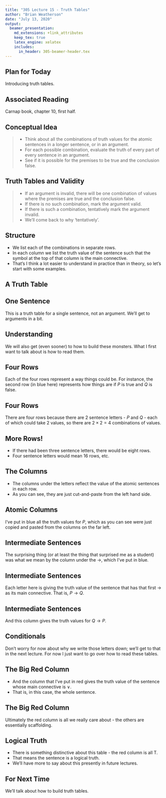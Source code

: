 ```yaml
---
title: "305 Lecture 15 - Truth Tables"
author: "Brian Weatherson"
date: "July 13, 2020"
output: 
  beamer_presentation:
    md_extensions: +link_attributes
    keep_tex: true
    latex_engine: xelatex
    includes:
      in_header: 305-beamer-header.tex
---
```


## Plan for Today

Introducing truth tables.

## Associated Reading

Carnap book, chapter 10, first half.

## Conceptual Idea

> - Think about all the combinations of truth values for the atomic sentences in a longer sentence, or in an argument.
> - For each possible combination, evaluate the truth of every part of every sentence in an argument.
> - See if it is possible for the premises to be true and the conclusion false.

## Truth Tables and Validity

> - If an argument is invalid, there will be one combination of values where the premises are true and the conclusion false.
> - If there is no such combination, mark the argument valid.
> - If there is such a combination, tentatively mark the argument invalid.
> - We'll come back to why 'tentatively'.

## Structure

- We list each of the combinations in separate rows.
- In each column we list the truth value of the sentence such that the symbol at the top of that column is the main connective.
- That's I think a lot easier to understand in practice than in theory, so let's start with some examples.

## A Truth Table

\begin{center}
\begin{tabular}{@{ }c@{ }@{ }c | c@{ }@{}c@{}@{ }c@{ }@{ }c@{ }@{ }c@{ }@{}c@{}@{ }c@{ }@{}c@{}@{ }c@{ }@{ }c@{ }@{ }c@{ }@{}c@{}@{ }c}
P & Q &  & ( & P & $\rightarrow$ & Q & ) & $\lor$ & ( & Q & $\rightarrow$ & P & ) & \\
\hline 
$\True$ & $\True$ &  &  & $\True$ & $\True$ & $\True$ &  & \textcolor{red}{$\True$} &  & $\True$ & $\True$ & $\True$ &  & \\
$\True$ & $\False$ &  &  & $\True$ & $\False$ & $\False$ &  & \textcolor{red}{$\True$} &  & $\False$ & $\True$ & $\True$ &  & \\
$\False$ & $\True$ &  &  & $\False$ & $\True$ & $\True$ &  & \textcolor{red}{$\True$} &  & $\True$ & $\False$ & $\False$ &  & \\
$\False$ & $\False$ &  &  & $\False$ & $\True$ & $\False$ &  & \textcolor{red}{$\True$} &  & $\False$ & $\True$ & $\False$ &  & \\
\end{tabular}
\bigskip
\end{center}

## One Sentence

\begin{center}
\begin{tabular}{@{ }c@{ }@{ }c | c@{ }@{}c@{}@{ }c@{ }@{ }c@{ }@{ }c@{ }@{}c@{}@{ }c@{ }@{}c@{}@{ }c@{ }@{ }c@{ }@{ }c@{ }@{}c@{}@{ }c}
P & Q &  & ( & P & $\rightarrow$ & Q & ) & $\lor$ & ( & Q & $\rightarrow$ & P & ) & \\
\hline 
$\True$ & $\True$ &  &  & $\True$ & $\True$ & $\True$ &  & \textcolor{red}{$\True$} &  & $\True$ & $\True$ & $\True$ &  & \\
$\True$ & $\False$ &  &  & $\True$ & $\False$ & $\False$ &  & \textcolor{red}{$\True$} &  & $\False$ & $\True$ & $\True$ &  & \\
$\False$ & $\True$ &  &  & $\False$ & $\True$ & $\True$ &  & \textcolor{red}{$\True$} &  & $\True$ & $\False$ & $\False$ &  & \\
$\False$ & $\False$ &  &  & $\False$ & $\True$ & $\False$ &  & \textcolor{red}{$\True$} &  & $\False$ & $\True$ & $\False$ &  & \\
\end{tabular}
\bigskip
\end{center}

This is a truth table for a single sentence, not an argument. We'll get to arguments in a bit.

## Understanding

\begin{center}
\begin{tabular}{@{ }c@{ }@{ }c | c@{ }@{}c@{}@{ }c@{ }@{ }c@{ }@{ }c@{ }@{}c@{}@{ }c@{ }@{}c@{}@{ }c@{ }@{ }c@{ }@{ }c@{ }@{}c@{}@{ }c}
P & Q &  & ( & P & $\rightarrow$ & Q & ) & $\lor$ & ( & Q & $\rightarrow$ & P & ) & \\
\hline 
$\True$ & $\True$ &  &  & $\True$ & $\True$ & $\True$ &  & \textcolor{red}{$\True$} &  & $\True$ & $\True$ & $\True$ &  & \\
$\True$ & $\False$ &  &  & $\True$ & $\False$ & $\False$ &  & \textcolor{red}{$\True$} &  & $\False$ & $\True$ & $\True$ &  & \\
$\False$ & $\True$ &  &  & $\False$ & $\True$ & $\True$ &  & \textcolor{red}{$\True$} &  & $\True$ & $\False$ & $\False$ &  & \\
$\False$ & $\False$ &  &  & $\False$ & $\True$ & $\False$ &  & \textcolor{red}{$\True$} &  & $\False$ & $\True$ & $\False$ &  & \\
\end{tabular}
\bigskip
\end{center}

We will also get (even sooner) to how to build these monsters. What I first want to talk about is how to read them.

## Four Rows

\begin{center}
\begin{tabular}{@{ }c@{ }@{ }c | c@{ }@{}c@{}@{ }c@{ }@{ }c@{ }@{ }c@{ }@{}c@{}@{ }c@{ }@{}c@{}@{ }c@{ }@{ }c@{ }@{ }c@{ }@{}c@{}@{ }c}
P & Q &  & ( & P & $\rightarrow$ & Q & ) & $\lor$ & ( & Q & $\rightarrow$ & P & ) & \\
\hline 
$\True$ & $\True$ &  &  & $\True$ & $\True$ & $\True$ &  & \textcolor{red}{$\True$} &  & $\True$ & $\True$ & $\True$ &  & \\
\textcolor{dodgerblue}{$\True$} & \textcolor{dodgerblue}{$\False$} &  &  & \textcolor{dodgerblue}{$\True$} & \textcolor{dodgerblue}{$\False$} & \textcolor{dodgerblue}{$\False$} &  & \textcolor{red}{\textcolor{dodgerblue}{$\True$}} &  & \textcolor{dodgerblue}{$\False$} & \textcolor{dodgerblue}{$\True$} & \textcolor{dodgerblue}{$\True$} &  & \\
$\False$ & $\True$ &  &  & $\False$ & $\True$ & $\True$ &  & \textcolor{red}{$\True$} &  & $\True$ & $\False$ & $\False$ &  & \\
$\False$ & $\False$ &  &  & $\False$ & $\True$ & $\False$ &  & \textcolor{red}{$\True$} &  & $\False$ & $\True$ & $\False$ &  & \\
\end{tabular}
\bigskip
\end{center}

Each of the four rows represent a way things could be. For instance, the second row (in blue here) represents how things are if $P$ is true and $Q$ is false.

## Four Rows

\begin{center}
\begin{tabular}{@{ }c@{ }@{ }c | c@{ }@{}c@{}@{ }c@{ }@{ }c@{ }@{ }c@{ }@{}c@{}@{ }c@{ }@{}c@{}@{ }c@{ }@{ }c@{ }@{ }c@{ }@{}c@{}@{ }c}
P & Q &  & ( & P & $\rightarrow$ & Q & ) & $\lor$ & ( & Q & $\rightarrow$ & P & ) & \\
\hline 
$\True$ & $\True$ &  &  & $\True$ & $\True$ & $\True$ &  & \textcolor{red}{$\True$} &  & $\True$ & $\True$ & $\True$ &  & \\
$\True$ & $\False$ &  &  & $\True$ & $\False$ & $\False$ &  & \textcolor{red}{$\True$} &  & $\False$ & $\True$ & $\True$ &  & \\
$\False$ & $\True$ &  &  & $\False$ & $\True$ & $\True$ &  & \textcolor{red}{$\True$} &  & $\True$ & $\False$ & $\False$ &  & \\
$\False$ & $\False$ &  &  & $\False$ & $\True$ & $\False$ &  & \textcolor{red}{$\True$} &  & $\False$ & $\True$ & $\False$ &  & \\
\end{tabular}
\bigskip
\end{center}

There are four rows because there are 2 sentence letters - $P$ and $Q$ - each of which could take 2 values, so there are $2 \times 2 = 4$ combinations of values.

## More Rows!

\begin{center}
\begin{tabular}{@{ }c@{ }@{ }c | c@{ }@{}c@{}@{ }c@{ }@{ }c@{ }@{ }c@{ }@{}c@{}@{ }c@{ }@{}c@{}@{ }c@{ }@{ }c@{ }@{ }c@{ }@{}c@{}@{ }c}
P & Q &  & ( & P & $\rightarrow$ & Q & ) & $\lor$ & ( & Q & $\rightarrow$ & P & ) & \\
\hline 
$\True$ & $\True$ &  &  & $\True$ & $\True$ & $\True$ &  & \textcolor{red}{$\True$} &  & $\True$ & $\True$ & $\True$ &  & \\
$\True$ & $\False$ &  &  & $\True$ & $\False$ & $\False$ &  & \textcolor{red}{$\True$} &  & $\False$ & $\True$ & $\True$ &  & \\
$\False$ & $\True$ &  &  & $\False$ & $\True$ & $\True$ &  & \textcolor{red}{$\True$} &  & $\True$ & $\False$ & $\False$ &  & \\
$\False$ & $\False$ &  &  & $\False$ & $\True$ & $\False$ &  & \textcolor{red}{$\True$} &  & $\False$ & $\True$ & $\False$ &  & \\
\end{tabular}
\bigskip
\end{center}

- If there had been three sentence letters, there would be eight rows.
- Four sentence letters would mean 16 rows, etc.

## The Columns

\begin{center}
\begin{tabular}{@{ }c@{ }@{ }c | c@{ }@{}c@{}@{ }c@{ }@{ }c@{ }@{ }c@{ }@{}c@{}@{ }c@{ }@{}c@{}@{ }c@{ }@{ }c@{ }@{ }c@{ }@{}c@{}@{ }c}
P & Q &  & ( & P & $\rightarrow$ & Q & ) & $\lor$ & ( & Q & $\rightarrow$ & P & ) & \\
\hline 
$\True$ & $\True$ &  &  & $\True$ & $\True$ & $\True$ &  & \textcolor{red}{$\True$} &  & $\True$ & $\True$ & $\True$ &  & \\
$\True$ & $\False$ &  &  & $\True$ & $\False$ & $\False$ &  & \textcolor{red}{$\True$} &  & $\False$ & $\True$ & $\True$ &  & \\
$\False$ & $\True$ &  &  & $\False$ & $\True$ & $\True$ &  & \textcolor{red}{$\True$} &  & $\True$ & $\False$ & $\False$ &  & \\
$\False$ & $\False$ &  &  & $\False$ & $\True$ & $\False$ &  & \textcolor{red}{$\True$} &  & $\False$ & $\True$ & $\False$ &  & \\
\end{tabular}
\bigskip
\end{center}

- The columns under the letters reflect the value of the atomic sentences in each row.
- As you can see, they are just cut-and-paste from the left hand side.

## Atomic Columns

\begin{center}
\begin{tabular}{@{ }c@{ }@{ }c | c@{ }@{}c@{}@{ }c@{ }@{ }c@{ }@{ }c@{ }@{}c@{}@{ }c@{ }@{}c@{}@{ }c@{ }@{ }c@{ }@{ }c@{ }@{}c@{}@{ }c}
P & Q &  & ( & P & $\rightarrow$ & Q & ) & $\lor$ & ( & Q & $\rightarrow$ & P & ) & \\
\hline 
$\True$ & $\True$ &  &  & \textcolor{dodgerblue}{$\True$} & $\True$ & $\True$ &  & \textcolor{red}{$\True$} &  & $\True$ & $\True$ & \textcolor{dodgerblue}{$\True$} &  & \\
$\True$ & $\False$ &  &  & \textcolor{dodgerblue}{$\True$} & $\False$ & $\False$ &  & \textcolor{red}{$\True$} &  & $\False$ & $\True$ & \textcolor{dodgerblue}{$\True$} &  & \\
$\False$ & $\True$ &  &  & \textcolor{dodgerblue}{$\False$} & $\True$ & $\True$ &  & \textcolor{red}{$\True$} &  & $\True$ & $\False$ & \textcolor{dodgerblue}{$\False$} &  & \\
$\False$ & $\False$ &  &  & \textcolor{dodgerblue}{$\False$} & $\True$ & $\False$ &  & \textcolor{red}{$\True$} &  & $\False$ & $\True$ & \textcolor{dodgerblue}{$\False$} &  & \\
\end{tabular}
\bigskip
\end{center}

I've put in blue all the truth values for $P$, which as you can see were just copied and pasted from the columns on the far left.

## Intermediate Sentences

\begin{center}
\begin{tabular}{@{ }c@{ }@{ }c | c@{ }@{}c@{}@{ }c@{ }@{ }c@{ }@{ }c@{ }@{}c@{}@{ }c@{ }@{}c@{}@{ }c@{ }@{ }c@{ }@{ }c@{ }@{}c@{}@{ }c}
P & Q &  & ( & P & $\rightarrow$ & Q & ) & $\lor$ & ( & Q & $\rightarrow$ & P & ) & \\
\hline 
$\True$ & $\True$ &  &  & $\True$ & \textcolor{dodgerblue}{$\True$} & $\True$ &  & \textcolor{red}{$\True$} &  & $\True$ & $\True$ & $\True$ &  & \\
$\True$ & $\False$ &  &  & $\True$ & \textcolor{dodgerblue}{$\False$} & $\False$ &  & \textcolor{red}{$\True$} &  & $\False$ & $\True$ & $\True$ &  & \\
$\False$ & $\True$ &  &  & $\False$ & \textcolor{dodgerblue}{$\True$} & $\True$ &  & \textcolor{red}{$\True$} &  & $\True$ & $\False$ & $\False$ &  & \\
$\False$ & $\False$ &  &  & $\False$ & \textcolor{dodgerblue}{$\True$} & $\False$ &  & \textcolor{red}{$\True$} &  & $\False$ & $\True$ & $\False$ &  & \\
\end{tabular}
\bigskip
\end{center}

The surprising thing (or at least the thing that surprised me as a student) was what we mean by the column under the $\rightarrow$, which I've put in blue.

## Intermediate Sentences

\begin{center}
\begin{tabular}{@{ }c@{ }@{ }c | c@{ }@{}c@{}@{ }c@{ }@{ }c@{ }@{ }c@{ }@{}c@{}@{ }c@{ }@{}c@{}@{ }c@{ }@{ }c@{ }@{ }c@{ }@{}c@{}@{ }c}
P & Q &  & ( & P & $\rightarrow$ & Q & ) & $\lor$ & ( & Q & $\rightarrow$ & P & ) & \\
\hline 
$\True$ & $\True$ &  &  & $\True$ & \textcolor{dodgerblue}{$\True$} & $\True$ &  & \textcolor{red}{$\True$} &  & $\True$ & $\True$ & $\True$ &  & \\
$\True$ & $\False$ &  &  & $\True$ & \textcolor{dodgerblue}{$\False$} & $\False$ &  & \textcolor{red}{$\True$} &  & $\False$ & $\True$ & $\True$ &  & \\
$\False$ & $\True$ &  &  & $\False$ & \textcolor{dodgerblue}{$\True$} & $\True$ &  & \textcolor{red}{$\True$} &  & $\True$ & $\False$ & $\False$ &  & \\
$\False$ & $\False$ &  &  & $\False$ & \textcolor{dodgerblue}{$\True$} & $\False$ &  & \textcolor{red}{$\True$} &  & $\False$ & $\True$ & $\False$ &  & \\
\end{tabular}
\bigskip
\end{center}

Each letter here is giving the truth value of the sentence that has that first $\rightarrow$ as its main connective. That is, $P \rightarrow Q$.

## Intermediate Sentences

\begin{center}
\begin{tabular}{@{ }c@{ }@{ }c | c@{ }@{}c@{}@{ }c@{ }@{ }c@{ }@{ }c@{ }@{}c@{}@{ }c@{ }@{}c@{}@{ }c@{ }@{ }c@{ }@{ }c@{ }@{}c@{}@{ }c}
P & Q &  & ( & P & $\rightarrow$ & Q & ) & $\lor$ & ( & Q & $\rightarrow$ & P & ) & \\
\hline 
$\True$ & $\True$ &  &  & $\True$ & $\True$ & $\True$ &  & \textcolor{red}{$\True$} &  & $\True$ & \textcolor{dodgerblue}{$\True$} & $\True$ &  & \\
$\True$ & $\False$ &  &  & $\True$ & $\False$ & $\False$ &  & \textcolor{red}{$\True$} &  & $\False$ & \textcolor{dodgerblue}{$\True$} & $\True$ &  & \\
$\False$ & $\True$ &  &  & $\False$ & $\True$ & $\True$ &  & \textcolor{red}{$\True$} &  & $\True$ & \textcolor{dodgerblue}{$\False$} & $\False$ &  & \\
$\False$ & $\False$ &  &  & $\False$ & $\True$ & $\False$ &  & \textcolor{red}{$\True$} &  & $\False$ & \textcolor{dodgerblue}{$\True$} & $\False$ &  & \\
\end{tabular}
\bigskip
\end{center}

And this column gives the truth values for $Q \rightarrow P$.

## Conditionals

\begin{center}
\begin{tabular}{@{ }c@{ }@{ }c | c@{ }@{}c@{}@{ }c@{ }@{ }c@{ }@{ }c@{ }@{}c@{}@{ }c@{ }@{}c@{}@{ }c@{ }@{ }c@{ }@{ }c@{ }@{}c@{}@{ }c}
P & Q &  & ( & P & $\rightarrow$ & Q & ) & $\lor$ & ( & Q & $\rightarrow$ & P & ) & \\
\hline 
$\True$ & $\True$ &  &  & $\True$ & $\True$ & $\True$ &  & \textcolor{red}{$\True$} &  & $\True$ & $\True$ & $\True$ &  & \\
$\True$ & $\False$ &  &  & $\True$ & $\False$ & $\False$ &  & \textcolor{red}{$\True$} &  & $\False$ & $\True$ & $\True$ &  & \\
$\False$ & $\True$ &  &  & $\False$ & $\True$ & $\True$ &  & \textcolor{red}{$\True$} &  & $\True$ & $\False$ & $\False$ &  & \\
$\False$ & $\False$ &  &  & $\False$ & $\True$ & $\False$ &  & \textcolor{red}{$\True$} &  & $\False$ & $\True$ & $\False$ &  & \\
\end{tabular}
\bigskip
\end{center}

Don't worry for now about why we write those letters down; we'll get to that in the next lecture. For now I just want to go over how to read these tables.

## The Big Red Column

\begin{center}
\begin{tabular}{@{ }c@{ }@{ }c | c@{ }@{}c@{}@{ }c@{ }@{ }c@{ }@{ }c@{ }@{}c@{}@{ }c@{ }@{}c@{}@{ }c@{ }@{ }c@{ }@{ }c@{ }@{}c@{}@{ }c}
P & Q &  & ( & P & $\rightarrow$ & Q & ) & $\lor$ & ( & Q & $\rightarrow$ & P & ) & \\
\hline 
$\True$ & $\True$ &  &  & $\True$ & $\True$ & $\True$ &  & \textcolor{red}{$\True$} &  & $\True$ & $\True$ & $\True$ &  & \\
$\True$ & $\False$ &  &  & $\True$ & $\False$ & $\False$ &  & \textcolor{red}{$\True$} &  & $\False$ & $\True$ & $\True$ &  & \\
$\False$ & $\True$ &  &  & $\False$ & $\True$ & $\True$ &  & \textcolor{red}{$\True$} &  & $\True$ & $\False$ & $\False$ &  & \\
$\False$ & $\False$ &  &  & $\False$ & $\True$ & $\False$ &  & \textcolor{red}{$\True$} &  & $\False$ & $\True$ & $\False$ &  & \\
\end{tabular}
\bigskip
\end{center}

- And the column that I've put in red gives the truth value of the sentence whose main connective is $\vee$.
- That is, in this case, the whole sentence.


## The Big Red Column

\begin{center}
\begin{tabular}{@{ }c@{ }@{ }c | c@{ }@{}c@{}@{ }c@{ }@{ }c@{ }@{ }c@{ }@{}c@{}@{ }c@{ }@{}c@{}@{ }c@{ }@{ }c@{ }@{ }c@{ }@{}c@{}@{ }c}
P & Q &  & ( & P & $\rightarrow$ & Q & ) & $\lor$ & ( & Q & $\rightarrow$ & P & ) & \\
\hline 
$\True$ & $\True$ &  &  & $\True$ & $\True$ & $\True$ &  & \textcolor{red}{$\True$} &  & $\True$ & $\True$ & $\True$ &  & \\
$\True$ & $\False$ &  &  & $\True$ & $\False$ & $\False$ &  & \textcolor{red}{$\True$} &  & $\False$ & $\True$ & $\True$ &  & \\
$\False$ & $\True$ &  &  & $\False$ & $\True$ & $\True$ &  & \textcolor{red}{$\True$} &  & $\True$ & $\False$ & $\False$ &  & \\
$\False$ & $\False$ &  &  & $\False$ & $\True$ & $\False$ &  & \textcolor{red}{$\True$} &  & $\False$ & $\True$ & $\False$ &  & \\
\end{tabular}
\bigskip
\end{center}

Ultimately the red column is all we really care about - the others are essentially scaffolding.

## Logical Truth

\begin{center}
\begin{tabular}{@{ }c@{ }@{ }c | c@{ }@{}c@{}@{ }c@{ }@{ }c@{ }@{ }c@{ }@{}c@{}@{ }c@{ }@{}c@{}@{ }c@{ }@{ }c@{ }@{ }c@{ }@{}c@{}@{ }c}
P & Q &  & ( & P & $\rightarrow$ & Q & ) & $\lor$ & ( & Q & $\rightarrow$ & P & ) & \\
\hline 
$\True$ & $\True$ &  &  & $\True$ & $\True$ & $\True$ &  & \textcolor{red}{$\True$} &  & $\True$ & $\True$ & $\True$ &  & \\
$\True$ & $\False$ &  &  & $\True$ & $\False$ & $\False$ &  & \textcolor{red}{$\True$} &  & $\False$ & $\True$ & $\True$ &  & \\
$\False$ & $\True$ &  &  & $\False$ & $\True$ & $\True$ &  & \textcolor{red}{$\True$} &  & $\True$ & $\False$ & $\False$ &  & \\
$\False$ & $\False$ &  &  & $\False$ & $\True$ & $\False$ &  & \textcolor{red}{$\True$} &  & $\False$ & $\True$ & $\False$ &  & \\
\end{tabular}
\bigskip
\end{center}

- There is something distinctive about this table - the red column is all T.
- That means the sentence is a logical truth.
- We'll have more to say about this presently in future lectures.


## For Next Time

We'll talk about how to build truth tables.

